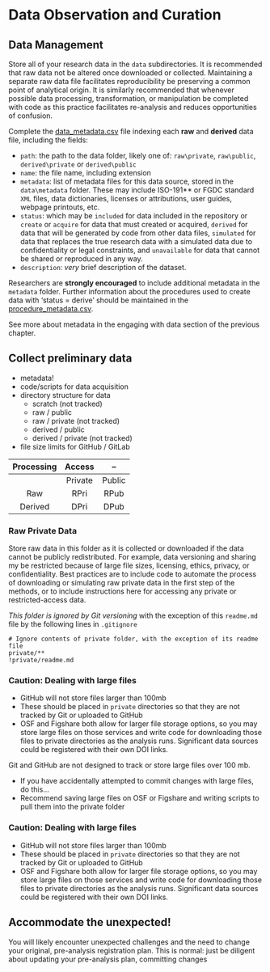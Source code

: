 # Data Observation and Curation

## Data Management

Store all of your research data in the `data` subdirectories. It is recommended that raw data not be altered once downloaded or collected. Maintaining a separate raw data file facilitates reproducibility be preserving a common point of analytical origin. It is similarly recommended that whenever possible data processing, transformation, or manipulation be completed with code as this practice facilitates re-analysis and reduces opportunities of confusion.

Complete the [data_metadata.csv](data_metadata.csv) file indexing each **raw** and **derived** data file, including the fields:

- `path`: the path to the data folder, likely one of: `raw\private`, `raw\public`, `derived\private` or `derived\public`
- `name`: the file name, including extension
- `metadata`: list of metadata files for this data source, stored in the `data\metadata` folder. These may include ISO-191** or FGDC standard `XML` files, data dictionaries, licenses or attributions, user guides, webpage printouts, etc.
- `status`: which may be `included` for data included in the repository or `create` or `acquire` for data that must created or acquired, `derived` for data that will be generated by code from other data files, `simulated` for data that replaces the true research data with a simulated data due to confidentiality or legal constraints, and `unavailable` for data that cannot be shared or reproduced in any way.
- `description`: *very* brief description of the dataset.

Researchers are **strongly encouraged** to include additional metadata in the `metadata` folder.
Further information about the procedures used to create data with 'status = derive' should be maintained in the [procedure_metadata.csv](../procedure/procedure_metadata.csv).

See more about metadata in the engaging with data section of the previous chapter.

## Collect preliminary data

- metadata!
- code/scripts for data acquisition
- directory structure for data
  - scratch (not tracked)
  - raw / public
  - raw / private (not tracked)
  - derived / public
  - derived / private (not tracked)
- file size limits for GitHub / GitLab

| Processing | Access | -- |
| :--: | :--: | :--: |
|  | Private | Public |
| Raw | RPri | RPub |
| Derived | DPri | DPub

### Raw Private Data

Store raw data in this folder as it is collected or downloaded if the data cannot be publicly redistributed. For example, data versioning and sharing my be restricted because of large file sizes, licensing, ethics, privacy, or confidentiality. Best practices are to include code to automate the process of downloading or simulating raw private data in the first step of the methods, or to include instructions here for accessing any private or restricted-access data.



*This folder is ignored by Git versioning* with the exception of this `readme.md` file by the following lines in `.gitignore`

```gitignore
# Ignore contents of private folder, with the exception of its readme file
private/**
!private/readme.md
```

### Caution: Dealing with large files

- GitHub will not store files larger than 100mb
- These should be placed in `private` directories so that they are not tracked by Git or uploaded to GitHub
- OSF and Figshare both allow for larger file storage options, so you may store large files on those services and write code for downloading those files to private directories as the analysis runs. Significant data sources could be registered with their own DOI links.

Git and GitHub are not designed to track or store large files over 100 mb.

- If you have accidentally attempted to commit changes with large files, do this...
- Recommend saving large files on OSF or Figshare and writing scripts to pull them into the private folder

### Caution: Dealing with large files

- GitHub will not store files larger than 100mb
- These should be placed in `private` directories so that they are not tracked by Git or uploaded to GitHub
- OSF and Figshare both allow for larger file storage options, so you may store large files on those services and write code for downloading those files to private directories as the analysis runs. Significant data sources could be registered with their own DOI links.


## Accommodate the unexpected!

You will likely encounter unexpected challenges and the need to change your original, pre-analysis registration plan.
This is normal: just be diligent about updating your pre-analysis plan, committing changes
